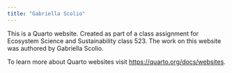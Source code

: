 ```yaml
---
title: "Gabriella Scolio"
---
```


This is a Quarto website. Created as part of a class assignment for Ecosystem Science and Sustainability class 523. The work on this website was authored by Gabriella Scolio.

To learn more about Quarto websites visit <https://quarto.org/docs/websites>.

```r

   
```
